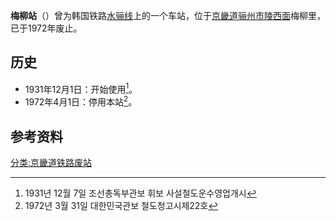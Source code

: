 {{朝鮮半島車站資訊
|公司色 = black
|文字色 = 
|站名 = 梅柳站
|圖片 = 
|pxl = 
|圖片說明 =
|前一站 = [[竹堂站|竹堂]]
|前一站距離 = 4.7
|後一站距離 = 2.6
|後一站 = [[广大里站|广大里]]
|諺文 = 매류역
|朝鮮漢字 = 梅柳驛
|文觀部式 = Maeryu-yeok
|馬-賴式 = 
|副站名 = 
|車站編號 = 
|停站路線數 = 
|所屬公司 = [[大韩民国铁道厅|大韩民国铁道厅]]
|所屬路線 = [[水骊线|水骊线]]
|距離 = 64.4
|起點站 = [[水原站_(京畿道)|水原]]
|所在地 =[[京畿道|京畿道]][[骊州市|骊州市]][[陵西面|陵西面]]梅柳里325-13
|車站構造 = 地面车站
|月台配置 = 
|啟用年月日 = 1931年12月1日 
|廢站年月日 = 1972年4月1日
|上下車人次 = 
|統計年度 = 
|轉車 = 
|備註 = 
|全寬備註 = 
}}

'''梅柳站'''（{{kor|諺=매류역|漢=梅柳驛|羅=Maeryu yeok|f=y}}）曾为韩国铁路[[水骊线|水骊线]]上的一个车站，位于[[京畿道|京畿道]][[骊州市|骊州市]][[陵西面|陵西面]]梅柳里，已于1972年废止。

== 历史 ==
*1931年12月1日：开始使用<ref>1931년 12월 7일 조선총독부관보 휘보 사설철도운수영업개시</ref>。
*1972年4月1日：停用本站<ref>1972년 3월 31일 대한민국관보 철도청고시제22호</ref>。

== 参考资料 ==
{{reflist}}

{{水骊线}}
{{Railwaystation-stub}}
[[分类:京畿道铁路废站|分类:京畿道铁路废站]]